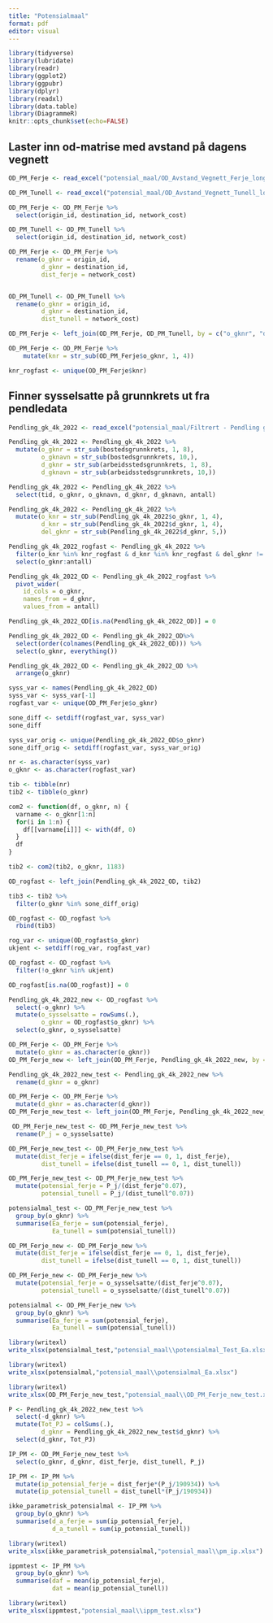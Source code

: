 ```yaml
---
title: "Potensialmaal"
format: pdf
editor: visual
---
```


```r
library(tidyverse)
library(lubridate)
library(readr)
library(ggplot2)
library(ggpubr)
library(dplyr)
library(readxl)
library(data.table)
library(DiagrammeR)
knitr::opts_chunk$set(echo=FALSE)
```

## Laster inn od-matrise med avstand på dagens vegnett

```r
OD_PM_Ferje <- read_excel("potensial_maal/OD_Avstand_Vegnett_Ferje_long.xlsx")

OD_PM_Tunell <- read_excel("potensial_maal/OD_Avstand_Vegnett_Tunell_long.xlsx")

```

```r
OD_PM_Ferje <- OD_PM_Ferje %>% 
  select(origin_id, destination_id, network_cost)

OD_PM_Tunell <- OD_PM_Tunell %>% 
  select(origin_id, destination_id, network_cost)
```

```r
OD_PM_Ferje <- OD_PM_Ferje %>% 
  rename(o_gknr = origin_id,
         d_gknr = destination_id,
         dist_ferje = network_cost)


OD_PM_Tunell <- OD_PM_Tunell %>% 
  rename(o_gknr = origin_id,
         d_gknr = destination_id,
         dist_tunell = network_cost)
```

```r
OD_PM_Ferje <- left_join(OD_PM_Ferje, OD_PM_Tunell, by = c("o_gknr", "d_gknr"))
```

```r
OD_PM_Ferje <- OD_PM_Ferje %>% 
    mutate(knr = str_sub(OD_PM_Ferje$o_gknr, 1, 4))

knr_rogfast <- unique(OD_PM_Ferje$knr)
```

## Finner sysselsatte på grunnkrets ut fra pendledata

```r
Pendling_gk_4k_2022 <- read_excel("potensial_maal/Filtrert - Pendling grunnkrets 4. kvartal 2022.xlsx")
```

```r
Pendling_gk_4k_2022 <- Pendling_gk_4k_2022 %>% 
  mutate(o_gknr = str_sub(bostedsgrunnkrets, 1, 8),
         o_gknavn = str_sub(bostedsgrunnkrets, 10,),
         d_gknr = str_sub(arbeidsstedsgrunnkrets, 1, 8),
         d_gknavn = str_sub(arbeidsstedsgrunnkrets, 10,))
```

```r
Pendling_gk_4k_2022 <- Pendling_gk_4k_2022 %>% 
  select(tid, o_gknr, o_gknavn, d_gknr, d_gknavn, antall)
```

```r
Pendling_gk_4k_2022 <- Pendling_gk_4k_2022 %>% 
  mutate(o_knr = str_sub(Pendling_gk_4k_2022$o_gknr, 1, 4),
         d_knr = str_sub(Pendling_gk_4k_2022$d_gknr, 1, 4),
         del_gknr = str_sub(Pendling_gk_4k_2022$d_gknr, 5,))

Pendling_gk_4k_2022_rogfast <- Pendling_gk_4k_2022 %>% 
  filter(o_knr %in% knr_rogfast & d_knr %in% knr_rogfast & del_gknr != "9999") %>% 
  select(o_gknr:antall)
```

```r
Pendling_gk_4k_2022_OD <- Pendling_gk_4k_2022_rogfast %>% 
  pivot_wider(
    id_cols = o_gknr,
    names_from = d_gknr,
    values_from = antall)

Pendling_gk_4k_2022_OD[is.na(Pendling_gk_4k_2022_OD)] = 0

Pendling_gk_4k_2022_OD <- Pendling_gk_4k_2022_OD%>% 
  select(order(colnames(Pendling_gk_4k_2022_OD))) %>% 
  select(o_gknr, everything())

Pendling_gk_4k_2022_OD <- Pendling_gk_4k_2022_OD %>% 
  arrange(o_gknr)
```

```r
syss_var <- names(Pendling_gk_4k_2022_OD)
syss_var <- syss_var[-1]
rogfast_var <- unique(OD_PM_Ferje$o_gknr)

sone_diff <- setdiff(rogfast_var, syss_var)
sone_diff

syss_var_orig <- unique(Pendling_gk_4k_2022_OD$o_gknr)
sone_diff_orig <- setdiff(rogfast_var, syss_var_orig)

```

```r
nr <- as.character(syss_var)
o_gknr <- as.character(rogfast_var)

tib <- tibble(nr)
tib2 <- tibble(o_gknr)

com2 <- function(df, o_gknr, n) {
  varname <- o_gknr[1:n]
  for(i in 1:n) {
    df[[varname[i]]] <- with(df, 0)
  }
  df
}

tib2 <- com2(tib2, o_gknr, 1183)
```

```r
OD_rogfast <- left_join(Pendling_gk_4k_2022_OD, tib2)
```

```r
tib3 <- tib2 %>% 
  filter(o_gknr %in% sone_diff_orig)
```

```r
OD_rogfast <- OD_rogfast %>% 
  rbind(tib3)
```

```r
rog_var <- unique(OD_rogfast$o_gknr)
ukjent <- setdiff(rog_var, rogfast_var)

OD_rogfast <- OD_rogfast %>% 
  filter(!o_gknr %in% ukjent)

OD_rogfast[is.na(OD_rogfast)] = 0
```

```r
Pendling_gk_4k_2022_new <- OD_rogfast %>%
  select(-o_gknr) %>% 
  mutate(o_sysselsatte = rowSums(.),
         o_gknr = OD_rogfast$o_gknr) %>% 
  select(o_gknr, o_sysselsatte)
```

```r
OD_PM_Ferje <- OD_PM_Ferje %>% 
  mutate(o_gknr = as.character(o_gknr))
OD_PM_Ferje_new <- left_join(OD_PM_Ferje, Pendling_gk_4k_2022_new, by = c("o_gknr"))
```

```r
Pendling_gk_4k_2022_new_test <- Pendling_gk_4k_2022_new %>% 
  rename(d_gknr = o_gknr)

OD_PM_Ferje <- OD_PM_Ferje %>% 
  mutate(d_gknr = as.character(d_gknr))
OD_PM_Ferje_new_test <- left_join(OD_PM_Ferje, Pendling_gk_4k_2022_new_test, by = c("d_gknr"))
```

```r
 OD_PM_Ferje_new_test <- OD_PM_Ferje_new_test %>% 
  rename(P_j = o_sysselsatte)
```

```r
OD_PM_Ferje_new_test <- OD_PM_Ferje_new_test %>% 
  mutate(dist_ferje = ifelse(dist_ferje == 0, 1, dist_ferje),
         dist_tunell = ifelse(dist_tunell == 0, 1, dist_tunell))
```

```r
OD_PM_Ferje_new_test <- OD_PM_Ferje_new_test %>% 
  mutate(potensial_ferje = P_j/(dist_ferje^0.07),
         potensial_tunell = P_j/(dist_tunell^0.07))
```

```r
potensialmal_test <- OD_PM_Ferje_new_test %>% 
  group_by(o_gknr) %>% 
  summarise(Ea_ferje = sum(potensial_ferje),
            Ea_tunell = sum(potensial_tunell))
```

```r
OD_PM_Ferje_new <- OD_PM_Ferje_new %>% 
  mutate(dist_ferje = ifelse(dist_ferje == 0, 1, dist_ferje),
         dist_tunell = ifelse(dist_tunell == 0, 1, dist_tunell))
```

```r
OD_PM_Ferje_new <- OD_PM_Ferje_new %>% 
  mutate(potensial_ferje = o_sysselsatte/(dist_ferje^0.07),
         potensial_tunell = o_sysselsatte/(dist_tunell^0.07))
```

```r
potensialmal <- OD_PM_Ferje_new %>% 
  group_by(o_gknr) %>% 
  summarise(Ea_ferje = sum(potensial_ferje),
            Ea_tunell = sum(potensial_tunell))
```

```r
library(writexl)
write_xlsx(potensialmal_test,"potensial_maal\\potensialmal_Test_Ea.xlsx")
```

```r
library(writexl)
write_xlsx(potensialmal,"potensial_maal\\potensialmal_Ea.xlsx")
```

```r
library(writexl)
write_xlsx(OD_PM_Ferje_new_test,"potensial_maal\\OD_PM_Ferje_new_test.xlsx")
```

```r
P <- Pendling_gk_4k_2022_new_test %>% 
  select(-d_gknr) %>% 
  mutate(Tot_PJ = colSums(.),
         d_gknr = Pendling_gk_4k_2022_new_test$d_gknr) %>% 
  select(d_gknr, Tot_PJ)
```

```r
IP_PM <- OD_PM_Ferje_new_test %>% 
  select(o_gknr, d_gknr, dist_ferje, dist_tunell, P_j)
```

```r
IP_PM <- IP_PM %>% 
  mutate(ip_potensial_ferje = dist_ferje*(P_j/190934)) %>% 
  mutate(ip_potensial_tunell = dist_tunell*(P_j/190934))
```

```r
ikke_parametrisk_potensialmal <- IP_PM %>% 
  group_by(o_gknr) %>% 
  summarise(d_a_ferje = sum(ip_potensial_ferje),
            d_a_tunell = sum(ip_potensial_tunell))
```

```r
library(writexl)
write_xlsx(ikke_parametrisk_potensialmal,"potensial_maal\\pm_ip.xlsx")
```

```r
ippmtest <- IP_PM %>% 
  group_by(o_gknr) %>% 
  summarise(daf = mean(ip_potensial_ferje), 
            dat = mean(ip_potensial_tunell))
```

```r
library(writexl)
write_xlsx(ippmtest,"potensial_maal\\ippm_test.xlsx")
```
